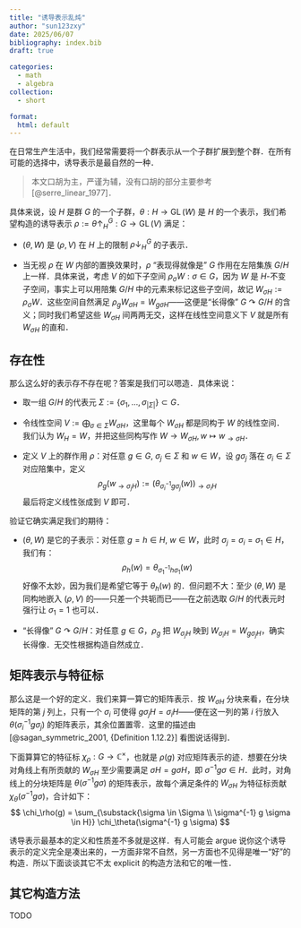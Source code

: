 ```yaml
---
title: "诱导表示乱炖"
author: "sun123zxy"
date: 2025/06/07
bibliography: index.bib
draft: true

categories:
  - math
  - algebra
collection:
  - short

format:
  html: default
---
```


在日常生产生活中，我们经常需要将一个群表示从一个子群扩展到整个群．在所有可能的选择中，诱导表示是最自然的一种．

> 本文口胡为主，严谨为辅，没有口胡的部分主要参考 [@serre_linear_1977]．

\newcommand{\GL}{\operatorname{GL}}
\newcommand{\acts}{\curvearrowright}

具体来说，设 $H$ 是群 $G$ 的一个子群，$\theta: H \to \GL(W)$ 是 $H$ 的一个表示，我们希望构造的诱导表示 $\rho := \theta \uparrow_H^G : G \to \GL(V)$ 满足：

- $(\theta, W)$ 是 $(\rho,V)$ 在 $H$ 上的限制 $\rho \downarrow_H^G$ 的子表示．

- 当无视 $\rho$ 在 $W$ 内部的置换效果时，$\rho$ “表现得就像是” $G$ 作用在左陪集族 $G/H$ 上一样．具体来说，考虑 $V$ 的如下子空间 $\rho_\sigma W : \sigma \in G$，因为 $W$ 是 $H$-不变子空间，事实上可以用陪集 $G/H$ 中的元素来标记这些子空间，故记 $W_{\sigma H} := \rho_\sigma W$．这些空间自然满足 $\rho_g W_{\sigma H} = W_{g \sigma H}$——这便是“长得像” $G \acts G/H$ 的含义；同时我们希望这些 $W_{\sigma H}$ 间两两无交，这样在线性空间意义下 $V$ 就是所有 $W_{\sigma H}$ 的直和．

## 存在性

那么这么好的表示存不存在呢？答案是我们可以嗯造．具体来说：

- 取一组 $G/H$ 的代表元 $\Sigma := \{ \sigma_1,\dots,\sigma_{|\Sigma|} \} \subset G$．

- 令线性空间 $V := \bigoplus_{\sigma \in \Sigma} W_{\sigma H}$，这里每个 $W_{\sigma H}$ 都是同构于 $W$ 的线性空间．我们认为 $W_H = W$，并把这些同构写作 $W \to W_{\sigma H}, w \mapsto w_{\to \sigma H}$．

- 定义 $V$ 上的群作用 $\rho$：对任意 $g \in G$, $\sigma_j \in \Sigma$ 和 $w \in W$，设 $g \sigma_j$ 落在 $\sigma_i \in \Sigma$ 对应陪集中，定义
  $$
  \rho_g (w_{\to\sigma_j H}) := (\theta_{\sigma_i^{-1} g \sigma_j}(w))_{\to \sigma_i H}
  $$
  最后将定义线性张成到 $V$ 即可．

验证它确实满足我们的期待：

- $(\theta,W)$ 是它的子表示：对任意 $g = h \in H$, $w \in W$，此时 $\sigma_j = \sigma_i = \sigma_1 \in H$，我们有：
  $$
  \rho_h(w) = \theta_{\sigma_1^{-1}h \sigma_1}(w)
  $$
  好像不太妙，因为我们是希望它等于 $\theta_h(w)$ 的．但问题不大：至少 $(\theta, W)$ 是同构地嵌入 $(\rho, V)$ 的——只差一个共轭而已——在之前选取 $G/H$ 的代表元时强行让 $\sigma_1=1$ 也可以．


- “长得像” $G \acts G/H$：对任意 $g \in G$，$\rho_g$ 把 $W_{\sigma_j H}$ 映到 $W_{\sigma_i H} = W_{g \sigma_j H}$，确实长得像．无交性根据构造自然成立．

## 矩阵表示与特征标

那么这是一个好的定义．我们来算一算它的矩阵表示．按 $W_{\sigma H}$ 分块来看，在分块矩阵的第 $j$ 列上，只有一个 $\sigma_i$ 可使得 $g \sigma_j H = \sigma_i H$——便在这一列的第 $i$ 行放入 $\theta(\sigma_i^{-1} g \sigma_j)$ 的矩阵表示，其余位置置零．这里的描述由 [@sagan_symmetric_2001, {Definition 1.12.2}] 看图说话得到．

下面算算它的特征标 $\chi_\rho: G \to \mathbb C^\times$，也就是 $\rho(g)$ 对应矩阵表示的迹．想要在分块对角线上有所贡献的 $W_{\sigma H}$ 至少需要满足 $\sigma H = g \sigma H$，即 $\sigma^{-1} g \sigma \in H$．此时，对角线上的分块矩阵是 $\theta(\sigma^{-1} g \sigma)$ 的矩阵表示，故每个满足条件的 $W_{\sigma H}$ 为特征标贡献 $\chi_\theta (\sigma^{-1} g \sigma)$，合计如下：
$$
\chi_\rho(g) = \sum_{\substack{\sigma \in \Sigma \\ \sigma^{-1} g \sigma \in H}} \chi_\theta(\sigma^{-1} g \sigma)
$$

诱导表示最基本的定义和性质差不多就是这样．有人可能会 argue 说你这个诱导表示的定义完全是凑出来的，一方面非常不自然，另一方面也不见得是唯一“好”的构造．所以下面谈谈其它不太 explicit 的构造方法和它的唯一性．

## 其它构造方法

TODO
